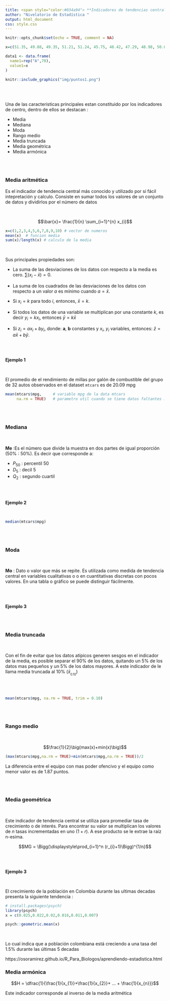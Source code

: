 ```yaml
---
title: <span style="color:#034a94"> **Indicadores de tendencias central**</span>
author: "Nivelatorio de Estadística "
output: html_document
css: style.css
---
```


```r
knitr::opts_chunk$set(echo = TRUE, comment = NA)

x=c(51.35, 49.88, 49.35, 51.21, 51.24, 45.75, 48.42, 47.29, 48.98, 50.06, 50.94, 45.41, 55.69, 48.90, 56.00, 44.72, 56.89, 46.61, 53.25, 48.46, 49.74, 45.03, 63.02, 50.96, 50.43, 51.19, 53.45, 52.10, 49.61, 45.89, 49.76, 42.30, 53.48, 54.71, 53.48, 56.67, 44.38, 51.18, 51.06, 54.96, 64.44, 51.85, 45.33, 62.74, 43.84, 51.32, 53.70, 51.00, 52.86, 43.06, 43.63, 51.24, 52.84, 49.19, 49.56, 49.56, 51.49, 55.31, 46.74, 47.62, 51.85, 58.90, 50.80, 43.39, 48.54, 52.72, 44.82, 52.49, 58.43, 52.91)

data1 <- data.frame(
  name1=rep("A",70),
  value1=x
)
```

```r
knitr::include_graphics("img/puntos1.png")
```


 <br/> <br/>
 
Una de las caracteristicas principales estan constituido por los indicadores de centro, dentro de ellos se destacan :

* Media
* Mediana
* Moda
* Rango medio
* Media truncada
* Media geométrica
* Media armónica

 <br/> <br/>
 
### **Media aritmética** 

Es el indicador de tendencia central más conocido y utilizado por si fácil intepretación y calculo. Consiste en sumar todos los valores de un conjunto de datos y dividirlos por el número de datos

 <br/>
 
$$\bar{x}= \frac{1}{n} \sum_{i=1}^{n} x_{i}$$
```r
x=c(1,2,3,4,5,6,7,8,9,10) # vector de numeros
mean(x)  # funcion media
sum(x)/length(x) # calculo de la media
```

 <br/>
 
Sus principales propiedades son:

+ La suma de las desviaciones de los datos con respecto a la media es cero. $\sum (x_{i}-\bar{x})=0$.

+ La suma de los cuadrados de las desviaciones de los datos con respecto a un valor $a$ es mínimo cuando $a=\bar{x}$.

+ Si $x_{i}=k$ para todo $i$, entonces, $\bar{x}=k$.

+ Si todos los datos de una variable se multiplican por una constante $k$, es decir $y_{i}=kx_{i}$, entonces $\bar{y}=k\bar{x}$

+ Si $z_{i}=a x_{i}+b y_{i}$, donde: **a**, **b** constantes y $x_{i}$, $y_{i}$ variables, entonces: $\bar{z}=a\bar{x}+b\bar{y}$. 

 <br/> <br/>
 
**Ejemplo 1**

<br/>

El promedio de el rendimiento de millas por galón de combustible del grupo de 32 autos observados en el dataset `mtcars` es de $20.09$ mpg


```r
mean(mtcars$mpg,     # variable mpg de la data mtcars
     na.rm = TRUE)   # parametro util cuando se tiene datos faltantes :  NA 
```

<br/> <br/>

### **Mediana** 

<br/>

**Me** :Es el número que divide la muestra en dos partes de igual proporción (50% : 50%). Es decir que corresponde a:

+ $P_{50}$ : percentil 50
+ $D_{5}$ : decil 5
+ $Q_{2}$ : segundo cuartil

 <br/> <br/>
 
**Ejemplo 2**

<br/>

```r
median(mtcars$mpg)
```

 <br/> <br/>

### **Moda**  

<br/>

**Mo** : Dato o valor que más se repite. Es utilizada como medida de tendencia central en variables cualitativas o o en cuantitativas discretas con pocos valores. En una tabla o  gráfico se puede distinguir fácilmente.


<br/> <br/>
 
**Ejemplo 3**


 <br/> <br/>
 
### **Media truncada**

<br/>

Con el fin de evitar que los datos atípicos generen sesgos en el indicador de la media, es posible separar el 90% de los datos, quitando un 5% de los datos mas pequeños y un  5% de los datos mayores. A este indicador de le llama media truncada al 10%  ($\bar{x}_{_{0.10}}$)

 <br/> <br/>
 
```r

mean(mtcars$mpg, na.rm = TRUE, trim = 0.10)
```

 <br/> <br/>
 
### **Rango medio**  

<br/>

$$\frac{1}{2}\big(max(x)+min(x)\big)$$


```r
(max(mtcars$mpg,na.rm = TRUE)+min(mtcars$mpg,na.rm = TRUE))/2
```

La diferencia entre el equipo con mas poder ofencivo y el equipo como menor valor es de 1.87 puntos. 

<br/> <br/>
 

###  **Media geométrica** 

<br/>

Este indicador de tendencia central se utiliza para promediar tasa de crecimiento o de interés. Para encontrar su valor se multiplican los valores de $n$ tasas incrementadas en uno ($1+r$). A ese producto se le extrae la raíz n-esima.

$$MG = \Bigg(\displaystyle\prod_{i=1}^n (r_{i}+1)\Bigg)^{1/n}$$

 <br/> <br/>
 
**Ejemplo 3**

<br/>

El crecimiento de la población en Colombia durante las ultimas decadas presenta la siguiente tendencia :

```r
# install.packages(psych)
library(psych)
x = c(0.025,0.022,0.02,0.016,0.011,0.007)

psych::geometric.mean(x)

```

<br/>

Lo  cual indica que a población colombiana está creciendo a una tasa del 1.5% durante las últimas 5 decadas

https://osoramirez.github.io/R_Para_Biologos/aprendiendo-estadistica.html

###  **Media armónica**  

$$H = \dfrac{1}{\frac{1}{x_{1}}+\frac{1}{x_{2}}+ ... + \frac{1}{x_{n}}}$$

Este indicador corresponde al inverso de la media aritmética 



